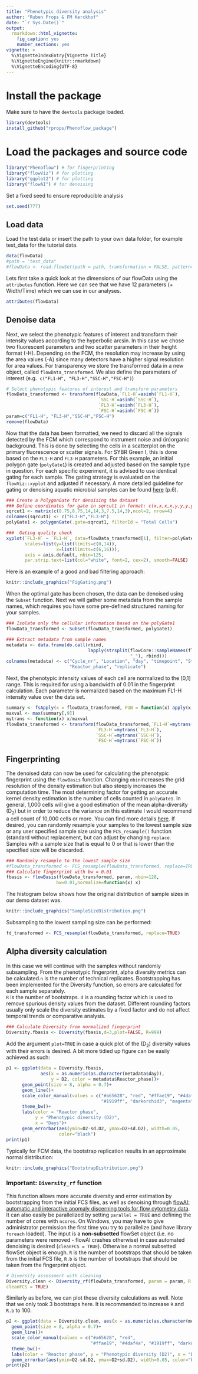 ```yaml
---
title: "Phenotypic diversity analysis"
author: "Ruben Props & FM Kerckhof"
date: "`r Sys.Date()`"
output: 
  rmarkdown::html_vignette:
    fig_caption: yes
    number_sections: yes
vignette: >
  %\VignetteIndexEntry{Vignette Title}
  %\VignetteEngine{knitr::rmarkdown}
  %\VignetteEncoding{UTF-8}
---
```


# Install the package

Make sure to have the `devtools` package loaded.

```r
library(devtools)
install_github("rprops/Phenoflow_package")
```

# Load the packages and source code

```r
library("Phenoflow") # for fingerprinting
library("flowViz") # for plotting
library("ggplot2") # for plotting
library("flowAI") # for denoising
```

Set a fixed seed to ensure reproducible analysis

```r
set.seed(777)
```

## Load data
Load the test data or insert the path to your own data folder, for example
test_data for the tutorial data.

```r
data(flowData)
#path = "test_data"
#flowData <- read.flowSet(path = path, transformation = FALSE, pattern=".fcs")
```
Lets first take a quick look at the dimensions of our flowData using the 
`attributes` function. Here we can see that we have 12 parameters (+ Width/Time)
which we can use in our analyses.

```r
attributes(flowData)
```

## Denoise data

Next, we select the phenotypic features of interest and transform their 
intensity values according to the hyperbolic arcsin. In this case we chose two
fluorescent parameters and two scatter parameters in their height format (-H). 
Depending on the FCM, the resolution may increase by using the area values (-A)
since many detectors have a higher signal resolution for area values. 
For transparency we store the transformed data in a new object, called 
`flowData_transformed`. We also define the parameters of interest (e.g. 
`c("FL1-H", "FL3-H","SSC-H","FSC-H")`)

```r
# Select phenotypic features of interest and transform parameters
flowData_transformed <- transform(flowData,`FL1-H`=asinh(`FL1-H`), 
                                   `SSC-H`=asinh(`SSC-H`), 
                                   `FL3-H`=asinh(`FL3-H`), 
                                   `FSC-H`=asinh(`FSC-H`))
param=c("FL1-H", "FL3-H","SSC-H","FSC-H")
remove(flowData)
```

Now that the data has been formatted, we need to discard all the signals 
detected by the FCM which correspond to instrument noise and (in)organic 
background. This is done by selecting the cells in a scatterplot on the 
primary fluorescence or scatter signals. For SYBR Green I, this is done based 
on the `FL1-H` and `FL3-H` parameters. For this example, an initial polygon gate
(`polyGate1`) is created and adjusted based on the sample type in question. For
each specific experiment, it is advised to use identical gating for each sample.
The gating strategy is evaluated on the `flowViz::xyplot` and adjusted if 
necessary. A more detailed guideline for gating or denoising aquatic microbial 
samples can be found [here](http://jornades.uab.cat/workshopmrama/sites/jornades.uab.cat.workshopmrama/files/Assessing_water_quality_with_the_BD_Accuri_C6_flow_cytometer.pdf) (p.6).

```r
### Create a PolygonGate for denoising the dataset
### Define coordinates for gate in sqrcut1 in format: c(x,x,x,x,y,y,y,y)
sqrcut1 <- matrix(c(8.75,8.75,14,14,3,7.5,14,3),ncol=2, nrow=4)
colnames(sqrcut1) <- c("FL1-H","FL3-H")
polyGate1 <- polygonGate(.gate=sqrcut1, filterId = "Total Cells")

###  Gating quality check
xyplot(`FL3-H` ~ `FL1-H`, data=flowData_transformed[1], filter=polyGate1,
       scales=list(y=list(limits=c(0,14)),
                   x=list(limits=c(6,16))),
       axis = axis.default, nbin=125, 
       par.strip.text=list(col="white", font=2, cex=2), smooth=FALSE)
```

Here is an example of a good and bad filtering approach:
```r
knitr::include_graphics("FigGating.png")
```

When the optimal gate has been chosen, the data can be denoised using the 
`Subset` function. Next we will gather some metadata from the sample names, 
which requires you have some pre-defined structured naming for your samples. 

```r
### Isolate only the cellular information based on the polyGate1
flowData_transformed <- Subset(flowData_transformed, polyGate1)

### Extract metadata from sample names
metadata <- data.frame(do.call(rbind, 
                               lapply(strsplit(flowCore::sampleNames(flowData),
                                               "_"), rbind)))
colnames(metadata) <- c("Cycle_nr", "Location", "day", "timepoint", "Staining",
                        "Reactor_phase", "replicate")
```

Next, the phenotypic intensity values of each cell are normalized to the [0,1] 
range. This is required for using a bandwidth of 0.01 in the fingerprint 
calculation. Each parameter is normalized based on the maximum FL1-H intensity 
value over the data set.

```r
summary <- fsApply(x = flowData_transformed, FUN = function(x) apply(x, 2, max), use.exprs = TRUE)
maxval <- max(summary[,9])
mytrans <- function(x) x/maxval
flowData_transformed <- transform(flowData_transformed,`FL1-H`=mytrans(`FL1-H`),
                                  `FL3-H`=mytrans(`FL3-H`), 
                                  `SSC-H`=mytrans(`SSC-H`),
                                  `FSC-H`=mytrans(`FSC-H`))
```

## Fingerprinting

The denoised data can now be used for calculating the phenotypic fingerprint 
using the `flowBasis` function. Changing `nbin`increases the grid resolution of
the density estimation but also steeply increases the computation time. The most
determining factor for getting an accurate kernel density estimation is the 
number of cells counted in `polyGate1`. In general, 1,000 cells will give a good
estimation of the mean alpha-diversity ($\text{D}_2$) but in order to reduce the
variance on this estimate I would recommend a cell count of 10,000 cells or more.
You can find more details [here](https://github.com/rprops/Phenoflow_package/wiki/Effect-of-sample-size"). If desired, you can randomly resample your samples to the lowest sample 
size or any user specified sample size using the `FCS_resample()` function 
(standard without replacement, but can adjust by changing `replace`. Samples 
with a sample size that is equal to 0 or that is lower than the specified size
will be discarded.

```r
### Randomly resample to the lowest sample size
#flowData_transformed <- FCS_resample(flowData_transformed, replace=TRUE)
### Calculate fingerprint with bw = 0.01
fbasis <- flowBasis(flowData_transformed, param, nbin=128, 
                   bw=0.01,normalize=function(x) x)
```
The histogram below shows how the original distribution of sample sizes in our 
demo dataset was.
```r
knitr::include_graphics("SampleSizeDistribution.png")
```
Subsampling to the lowest sampling size can be performed:
```r
fd_transformed <- FCS_resample(flowData_transformed, replace=TRUE)
```

## Alpha diversity calculation

In this case we will continue with the samples without randomly subsampling. 
From the phenotypic fingerprint, alpha diversity metrics can be calculated.`n` 
is the number of technical replicates. Bootstrapping has been implemented for 
the Diversity function, so errors are calculated for each sample separately.  
`R` is the number of bootstraps.  `d` is a rounding factor which is used to
remove spurious density values from the dataset. Different rounding factors 
usually only scale the diversity estimates by a fixed factor and do not affect 
temporal trends or comparative analysis.

```r
### Calculate Diversity from normalized fingerprint 
Diversity.fbasis <- Diversity(fbasis,d=3,plot=FALSE, R=999)
``` 

Add the argument `plot=TRUE` in case a quick plot of the ($\text{D}_2$) 
diversity values with their errors is desired. A bit more tidied up figure can
be easily achieved as such:

```r
p1 <- ggplot(data = Diversity.fbasis, 
             aes(x = as.numeric(as.character(metadata$day)),
                 y = D2, color = metadata$Reactor_phase))+
      geom_point(size = 8, alpha = 0.7)+
      geom_line()+
      scale_color_manual(values = c("#a65628", "red", "#ffae19", "#4daf4a",
                                    "#1919ff", "darkorchid3", "magenta"))+
      theme_bw()+
      labs(color = "Reactor phase", 
           y = "Phenotypic diversity (D2)", 
           x = "Days")+
      geom_errorbar(aes(ymin=D2-sd.D2, ymax=D2+sd.D2), width=0.05,
                    color="black")
print(p1)
```

Typically for FCM data, the bootstrap replication results in an approximate 
normal distribution:
```r
knitr::include_graphics("BootstrapDistribution.png")
```

### **Important:** `Diversity_rf` function

This function allows more accurate diversity and error estimation by 
bootstrapping from the initial FCS files, as well as denoising through 
[flowAI: automatic and interactive anomaly discerning tools for flow cytometry data](https://academic.oup.com/bioinformatics/article-lookup/doi/10.1093/bioinformatics/btw191).
It can also easily be parallelized by setting `parallel = TRUE` and defining 
the number of cores with `ncores`. On Windows, you may have to give 
administrator permission the first time you try to parallelize (and have library
`foreach` loaded). The input is a **non-subsetted** flowSet object (i.e. no 
parameters were removed - flowAI crashes otherwise) in case automated denoising 
is desired (`cleanFCS = TRUE`). Otherwise a normal subsetted flowSet object is
enough. `R` is the number of bootstraps that should be taken from the initial
FCS file, `R.b` is the number of bootstraps that should be taken from the 
fingerprint object.

```r
# Diversity assessment with cleaning
Diversity.clean <- Diversity_rf(flowData_transformed, param = param, R = 3, R.b = 3,
cleanFCS = TRUE)
```
Similarly as before, we can plot these diversity calculations as well. Note that we only took 3 bootstraps here. It is recommended to increase `R` and `R.b` to 100.
```r
p2 <- ggplot(data = Diversity.clean, aes(x = as.numeric(as.character(metadata$day)), y = D2, color = metadata$Reactor_phase))+
  geom_point(size = 8, alpha = 0.7)+
  geom_line()+
  scale_color_manual(values = c("#a65628", "red", 
                                "#ffae19", "#4daf4a", "#1919ff", "darkorchid3", "magenta"))+
  theme_bw()+
  labs(color = "Reactor phase", y = "Phenotypic diversity (D2)", x = "Days")+
  geom_errorbar(aes(ymin=D2-sd.D2, ymax=D2+sd.D2), width=0.05, color="black")
print(p2)
```